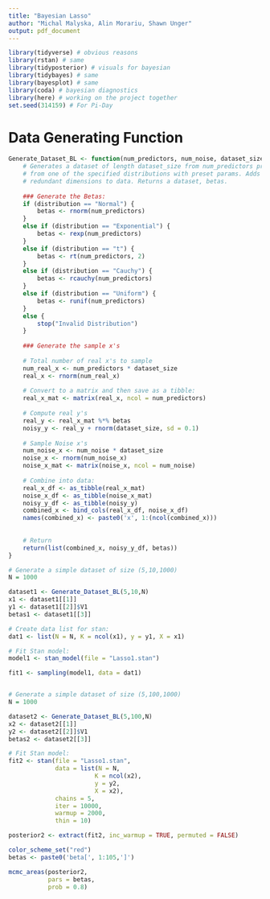 ```yaml
---
title: "Bayesian Lasso"
author: "Michal Malyska, Alin Morariu, Shawn Unger"
output: pdf_document
---
```


\null \newpage
\tableofcontents
\null \newpage


```r
library(tidyverse) # obvious reasons
library(rstan) # same
library(tidyposterior) # visuals for bayesian
library(tidybayes) # same 
library(bayesplot) # same
library(coda) # bayesian diagnostics
library(here) # working on the project together
set.seed(314159) # For Pi-Day
```

# Data Generating Function

```r
Generate_Dataset_BL <- function(num_predictors, num_noise, dataset_size, distribution = "Normal") {
	# Generates a dataset of length dataset_size from num_predictors predictors sampled
	# from one of the specified distributions with preset params. Adds num_noise of 
	# redundant dimensions to data. Returns a dataset, betas.
	
	### Generate the Betas:
	if (distribution == "Normal") {
		betas <- rnorm(num_predictors)
	}
	else if (distribution == "Exponential") {
		betas <- rexp(num_predictors)
	}
	else if (distribution == "t") {
		betas <- rt(num_predictors, 2)
	}
	else if (distribution == "Cauchy") {
		betas <- rcauchy(num_predictors)
	}
	else if (distribution == "Uniform") {
		betas <- runif(num_predictors)
	}
	else {
		stop("Invalid Distribution")
	}
	
	### Generate the sample x's 
	
	# Total number of real x's to sample
	num_real_x <- num_predictors * dataset_size
	real_x <- rnorm(num_real_x)
	
	# Convert to a matrix and then save as a tibble:
	real_x_mat <- matrix(real_x, ncol = num_predictors)
	
	# Compute real y's
	real_y <- real_x_mat %*% betas
	noisy_y <- real_y + rnorm(dataset_size, sd = 0.1)
	
	# Sample Noise x's 
	num_noise_x <- num_noise * dataset_size
	noise_x <- rnorm(num_noise_x)
	noise_x_mat <- matrix(noise_x, ncol = num_noise)
	
	# Combine into data:
	real_x_df <- as_tibble(real_x_mat)
	noise_x_df <- as_tibble(noise_x_mat)
	noisy_y_df <- as_tibble(noisy_y)
	combined_x <- bind_cols(real_x_df, noise_x_df)
	names(combined_x) <- paste0('x', 1:(ncol(combined_x)))
	
	
	# Return
	return(list(combined_x, noisy_y_df, betas))
}
```


```r
# Generate a simple dataset of size (5,10,1000)
N = 1000

dataset1 <- Generate_Dataset_BL(5,10,N)
x1 <- dataset1[[1]]
y1 <- dataset1[[2]]$V1
betas1 <- dataset1[[3]]

# Create data list for stan:
dat1 <- list(N = N, K = ncol(x1), y = y1, X = x1)

# Fit Stan model:
model1 <- stan_model(file = "Lasso1.stan")

fit1 <- sampling(model1, data = dat1)
```

```r

```


```r
# Generate a simple dataset of size (5,100,1000)
N = 1000

dataset2 <- Generate_Dataset_BL(5,100,N)
x2 <- dataset2[[1]]
y2 <- dataset2[[2]]$V1
betas2 <- dataset2[[3]]

# Fit Stan model:
fit2 <- stan(file = "Lasso1.stan",
			 data = list(N = N,
			 			K = ncol(x2),
			 			y = y2,
			 			X = x2),
			 chains = 5,
			 iter = 10000,
			 warmup = 2000,
			 thin = 10)
```

```r
posterior2 <- extract(fit2, inc_warmup = TRUE, permuted = FALSE)

color_scheme_set("red")
betas <- paste0('beta[', 1:105,']')

mcmc_areas(posterior2,
           pars = betas,
           prob = 0.8)
```